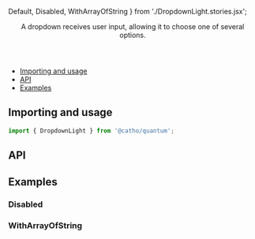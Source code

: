<!-- Generated with scripts/create-componnent.js -->


  Default,
  Disabled,
  WithArrayOfString
} from './DropdownLight.stories.jsx';

<Meta title="DropdownLight" component={DropdownLight}  />

<Header title="DropdownLight">
      A dropdown receives user input, allowing it to choose one of several options.
</Header>

- [Importing and usage](#importing)
- [API](#api)
- [Examples](#examples)


## <a id="importing"></a>Importing and usage

```js
import { DropdownLight } from '@catho/quantum';
```

<Canvas>
  <Story story={Default} />
</Canvas>

## <a id="api"></a>API

<ArgsTable of={DropdownLight} />

## <a id="examples"></a>Examples

### Disabled

<Canvas>
  <Story story={Disabled}/>
</Canvas>

### WithArrayOfString

<Canvas>
  <Story story={WithArrayOfString}/>
</Canvas>
